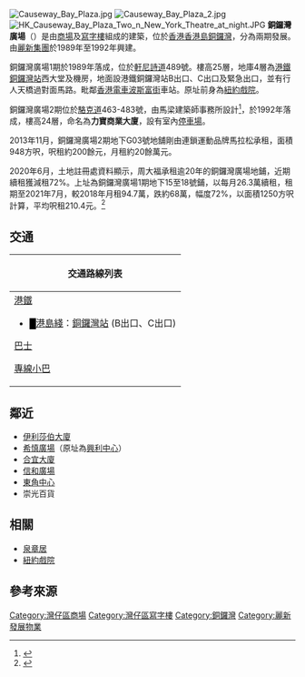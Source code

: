 [[File:Causeway_Bay_Plaza.jpg|thumb]]
[[File:Causeway_Bay_Plaza_2.jpg|thumb]] 
[[File:HK_Causeway_Bay_Plaza_Two_n_New_York_Theatre_at_night.JPG|thumb]]
'''銅鑼灣廣場'''（{{lang-en|Causeway Bay Plaza}}）是由[[商場|商場]]及[[寫字樓|寫字樓]]組成的建築，位於[[香港|香港]][[香港島|香港島]][[銅鑼灣|銅鑼灣]]，分為兩期發展。由[[麗新集團|麗新集團]]於1989年至1992年興建。

銅鑼灣廣場1期於1989年落成，位於[[軒尼詩道|軒尼詩道]]489號。樓高25層，地庫4層為[[港鐵|港鐵]][[銅鑼灣站|銅鑼灣站]]西大堂及機房，地面設港鐵銅鑼灣站B出口、C出口及緊急出口，並有行人天橋過對面馬路。毗鄰[[香港電車|香港電車]][[波斯富街|波斯富街]]車站。原址前身為[[紐約戲院|紐約戲院]]。

銅鑼灣廣場2期位於[[駱克道|駱克道]]463-483號，由馬梁建築師事務所設計<ref>{{Cite web |archiveurl=https://web.archive.org/web/19991010023222/http://203.85.111.8/hkia/029/029list.htm |url=http://203.85.111.8/hkia/029/029list.htm |title=MA LEUNG & ASSOCIATES ARCHITECTS & ENGINEERS (H.K.) LTD. |archivedate=1999-10-10 |deadurl=yes}}</ref>，於1992年落成，樓高24層，命名為'''力寶商業大廈'''，設有室內[[停車場|停車場]]。

2013年11月，銅鑼灣廣場2期地下G03號地舖剛由連鎖運動品牌馬拉松承租，面積948方呎，呎租約200餘元，月租約20餘萬元。

2020年6月，土地註冊處資料顯示，周大福承租逾20年的銅鑼灣廣場地鋪，近期續租獲減租72%。上址為銅鑼灣廣場1期地下15至18號鋪，以每月26.3萬續租，租期至2021年7月，較2018年月租94.7萬，跌約68萬，幅度72%，以面積1250方呎計算，平均呎租210.4元。<ref>{{Cite web|title=軒尼詩道呎租逾60元起租金減幅介乎6%至72%，社運肺炎「後遺症」銅鑼灣食肆議價續租|url=https://propwiser.com.hk/tc/News?month=6&year=2020&day=9|accessdate=2021-08-04|author=|date=2020-06-09|format=|website=博思物業网|language=}}</ref>

==交通==
{| class="mw-collapsible mw-collapsed wikitable" style="background:white; margin: 0 auto; width: auto;" 
! 交通路線列表
|-
|
;[[港鐵|港鐵]]
*<font color="{{港島綫色彩}}">█</font>[[港島綫|港島綫]]：[[銅鑼灣站|銅鑼灣站]] (B出口、C出口)
;[[香港巴士|巴士]]
{{港島巴士簡單列表|2|2A|2X|5B|5X|8|8P|8X|10|15B|19|19P|23|23B|25|25A|38|42|42C|65|72|72A|76|77|96|99|592|N8|N8P|N8X|N72}}
{{過海隧道巴士簡單列表|102|103|106|107|112|116|117|170|601|601P|603|603A|619|619X|671|673|673P|680|680A|680B|680P|680X|681|681P|690|914|930B|930X|936|936A|948|948A|948B|948P|948X|960C|960P|960S|961P|961S|962|962B|962N|962P|962S|962X|967X|968|968A|969|969P|969X|985_sm|N106|N116|N122|N170|N171|N368|N619|N680|N691|N930|N962|N969}}
{{大嶼山巴士簡單列表|A11|E11|E11A|E11B|E11S|NA11}}
;[[香港小巴|專線小巴]]
{{港島專線小巴簡單列表|4A|4C|10|14M|26|28|30|31|69X}}
|}

==鄰近==
*[[伊利莎伯大廈|伊利莎伯大廈]]
*[[希慎廣場|希慎廣場]]（原址為[[興利中心|興利中心]]）
*[[合宜大廈|合宜大廈]]
*[[信和廣場|信和廣場]]
*[[東角中心|東角中心]]
*崇光百貨

==相關==
*[[泉章居|泉章居]] 
*[[紐約戲院|紐約戲院]]

==參考來源==
{{reflist}}
{{noteFoot}}

{{commonscat|Causeway Bay Plaza}}
{{麗新集團}}

[[Category:灣仔區商場|Category:灣仔區商場]]
[[Category:灣仔區寫字樓|Category:灣仔區寫字樓]]
[[Category:銅鑼灣|Category:銅鑼灣]]
[[Category:麗新發展物業|Category:麗新發展物業]]